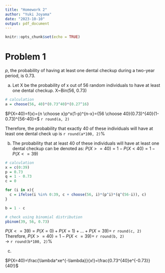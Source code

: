 ```yaml
---
title: "Homework 2"
author: "Yuki Joyama"
date: "2023-10-10"
output: pdf_document
---
```


```r
knitr::opts_chunk$set(echo = TRUE)
```

# Problem 1
$p$, the probability of having at least one dental checkup during a two-year period, is 0.73. 

(a) Let X be the probability of x out of 56 random individuals to have at least one dental checkup. X~Bin(56, 0.73)

```r
# calculation
a = choose(56, 40)*(0.73^40)*(0.27^16)
```

$P(X=40)=f(x)={n \choose x}p^x(1-p)^{n-x}={56 \choose 40}(0.73)^{40}(1-0.73)^{56-40}=$ `r round(a, 2)`  

Therefore, the probability that exactly 40 of these individuals will have at least one dental check up is `r round(a*100, 2)`%

(b)
The probability that at least 40 of these individuals will have at least one dental checkup can be denoted as: 
$P(X>=40) = 1 - P(X<40) = 1 - P(X<=39)$

```r
# calculation
x = c(0:39)
p = 0.73
q = 1 - 0.73
c = 0

for (i in x){
  c = ifelse(i %in% 0:39, c + choose(56, i)*(p^i)*(q^(56-i)), c)
}

b = 1 - c 

# check using binomial distribution
pbinom(39, 56, 0.73)
```

$P(X<=39)=P(X=0)+P(X=1)+...+P(X=39)=$ `r round(c, 2)`  
Therefore, $P(X>=40)=1 - P(X<=39)=$ `r round(b, 2)`  
&rarr; `r round(b*100, 2)`%

(c)


$P(X=40)=\frac{\lambda^xe^{-\lambda}}{x!}=\frac{0.73^{40}e^{-0.73}}{40!}$
